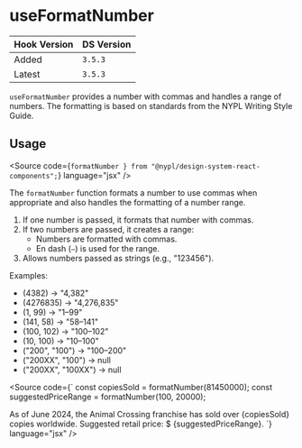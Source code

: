 
<Meta title="Hooks/useFormatNumber" />

# useFormatNumber

| Hook Version | DS Version |
| ------------ | ---------- |
| Added        | `3.5.3`    |
| Latest       | `3.5.3`    |

`useFormatNumber` provides a number with commas and handles a range of numbers.
The formatting is based on standards from the NYPL Writing Style Guide.

## Usage

<Source
  code={`
  formatNumber
} from "@nypl/design-system-react-components";
`}
  language="jsx"
/>

The `formatNumber` function formats a number to use commas when
appropriate and also handles the formatting of a number range.

1. If one number is passed, it formats that number with commas.
2. If two numbers are passed, it creates a range:
   - Numbers are formatted with commas.
   - En dash (`–`) is used for the range.
3. Allows numbers passed as strings (e.g., "123456").

Examples:

- (4382) -> "4,382"
- (4276835) -> "4,276,835"
- (1, 99) -> "1–99"
- (141, 58) -> "58–141"
- (100, 102) -> "100–102"
- (10, 100) -> "10–100"
- ("200", "100") -> "100–200"
- ("200XX", "100") -> null
- ("200XX", "100XX") -> null

<Source
  code={`
const copiesSold = formatNumber(81450000);
const suggestedPriceRange = formatNumber(100, 20000);

<Text>
  As of June 2024, the Animal Crossing franchise has sold over {copiesSold}
  copies worldwide. Suggested retail price: $ {suggestedPriceRange}.
</Text>
`} language="jsx" />
